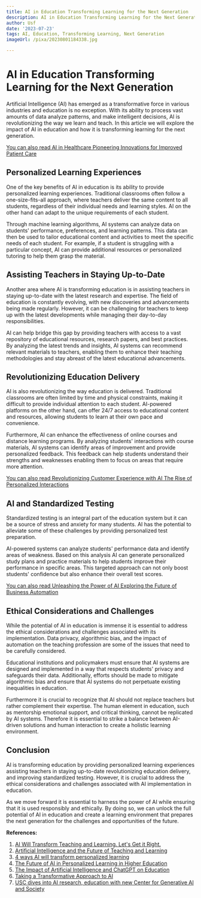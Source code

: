 ```yaml
---
title: AI in Education Transforming Learning for the Next Generation
description: AI in Education Transforming Learning for the Next Generation
author: Usf
date: '2023-07-23'
tags: AI, Education, Transforming Learning, Next Generation
imageUrl: /pixa/20230801184338.jpg

---
```

# AI in Education Transforming Learning for  the Next Generation

Artificial Intelligence (AI)  has emerged as a transformative force in various industries and education is no exception. With  its ability to process vast amounts of data analyze patterns, and make  intelligent  decisions, AI is revolutionizing the way we learn  and  teach. In this article we will  explore the  impact of AI in  education and  how it is transforming learning for the next generation.

[You can  also read  AI in Healthcare Pioneering Innovations for Improved Patient Care](AI%20in%20Healthcare%20Pioneering%20Innovations%20for%20Improved%20Patient%20Care)


## Personalized Learning  Experiences

One of the key  benefits of AI in education is its  ability to provide personalized learning experiences. Traditional classrooms often follow a one-size-fits-all approach, where teachers deliver the same content to  all students, regardless of their individual needs  and  learning styles. AI  on the other hand can adapt to the unique requirements of  each student.

Through machine learning algorithms, AI  systems can analyze data on students' performance,  preferences, and learning patterns. This data can then be used to tailor educational content and activities  to meet the specific  needs of each student. For example, if a student  is struggling with a particular concept, AI can provide additional  resources or personalized tutoring to help them grasp the material.

## Assisting Teachers in Staying Up-to-Date

Another area where AI is transforming education is in assisting  teachers in staying up-to-date with the latest research and expertise. The  field of education is constantly  evolving,  with new discoveries and advancements being made regularly. However, it can be challenging for teachers to keep  up with the latest developments  while managing their day-to-day responsibilities.

AI can help bridge this gap by  providing teachers  with access to a  vast repository of educational resources, research papers, and best practices. By analyzing  the latest trends and insights, AI systems can recommend  relevant materials to teachers,  enabling them to enhance their teaching methodologies and stay abreast of the latest educational advancements.

## Revolutionizing Education Delivery

AI is also revolutionizing the way  education  is delivered. Traditional classrooms are often limited by time and  physical constraints, making it difficult to  provide individual attention to each student. AI-powered platforms  on the other hand, can offer 24/7 access to educational content and resources, allowing students to learn at their own pace  and convenience.

Furthermore, AI can enhance the effectiveness of online courses  and distance learning programs. By analyzing students' interactions with course materials,  AI systems can identify areas  of improvement  and provide personalized feedback.  This feedback can help students understand  their strengths and  weaknesses enabling them to focus on areas that require more  attention.

[You can also read Revolutionizing Customer Experience with AI The Rise of  Personalized Interactions](Revolutionizing%20Customer%20Experience%20with%20AI%20The%20Rise%20of%20Personalized%20Interactions)


## AI and Standardized Testing

Standardized testing is an integral part of the education  system but it can be a source of stress and anxiety for many students. AI has the potential to alleviate some of these  challenges by  providing personalized test preparation.

AI-powered systems can analyze students' performance data and identify areas of weakness. Based on this analysis AI can generate  personalized study plans and  practice materials to help students improve their performance in specific areas. This targeted approach  can not only boost students'  confidence but also enhance their overall test scores.

[You can also  read Unleashing the Power of AI Exploring the Future of Business Automation](Unleashing%20the%20Power%20of%20AI%20Exploring%20the%20Future%20of%20Business%20Automation)


## Ethical Considerations and Challenges

While  the potential of AI in education is immense it is essential to address the ethical considerations and challenges associated with its implementation. Data privacy, algorithmic bias, and the impact of automation on the teaching profession are some of the issues that need to be carefully considered.

Educational institutions and policymakers must ensure that AI systems are designed and implemented  in a way that respects students' privacy and safeguards their data. Additionally,  efforts should be made to  mitigate algorithmic bias and ensure that AI systems do not perpetuate existing inequalities in education.

Furthermore it is crucial to recognize  that AI  should not  replace  teachers  but rather complement their expertise. The human element in education, such as mentorship emotional support, and critical thinking, cannot be replicated by AI systems. Therefore it is essential to strike a balance between AI-driven solutions and human interaction to  create a holistic learning environment.

## Conclusion

AI is transforming education by providing personalized learning experiences assisting teachers in staying up-to-date  revolutionizing education delivery, and improving standardized testing. However, it is crucial to address the ethical considerations and challenges associated with AI implementation in education.

As we move forward it is  essential to  harness the power of AI while ensuring that it is used responsibly and ethically. By  doing so, we  can unlock the full potential of AI in education and create a learning environment that prepares the next generation for  the challenges and opportunities of  the future.

**References:**
1. [AI Will Transform Teaching and Learning. Let's Get it Right.](https://hai.stanford.edu/news/ai-will-transform-teaching-and-learning-lets-get-it-right)
2. [Artificial Intelligence and the Future of Teaching and Learning](https://www2.ed.gov/documents/ai-report/ai-report.pdf)
3. [4 ways AI will transform personalized learning](https://www.fastcompany.com/90901403/four-ways-ai-will-transform-personalized-learning)
4. [The Future of AI in Personalized Learning in Higher Education](https://www.fierceeducation.com/leadership/future-ai-personalized-learning-higher-education)
5.  [The Impact of Artificial Intelligence and ChatGPT  on Education](https://news.stthomas.edu/the-impact-of-artificial-intelligence-and-chatgpt-on-education/)
6. [Taking  a  Transformative Approach to AI](https://www.ascd.org/el/articles/taking-a-transformative-approach-to-ai)
7. [USC dives into AI research, education with new Center for Generative AI and Society](https://news.usc.edu/206002/new-usc-center-for-generative-ai-and-society-artificial-intelligence/)
